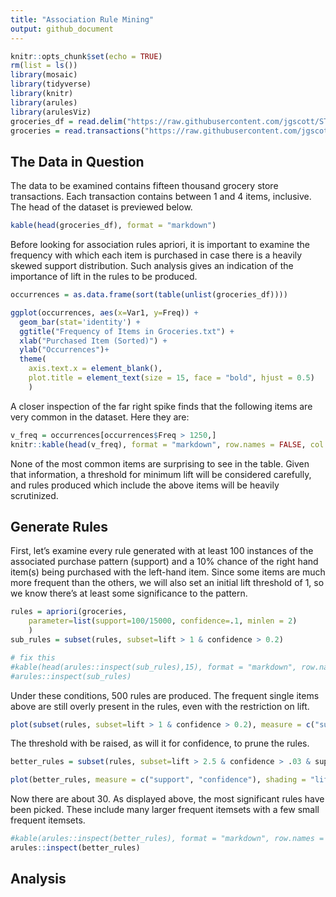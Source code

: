 ```yaml
---
title: "Association Rule Mining"
output: github_document
---
```


```r
knitr::opts_chunk$set(echo = TRUE)
rm(list = ls())
library(mosaic)
library(tidyverse)
library(knitr)
library(arules)
library(arulesViz)
groceries_df = read.delim("https://raw.githubusercontent.com/jgscott/STA380/master/data/groceries.txt", header = FALSE, sep = ",", na.strings = c("",NaN))
groceries = read.transactions("https://raw.githubusercontent.com/jgscott/STA380/master/data/groceries.txt", format = "basket", sep = ",")
```

## The Data in Question

The data to be examined contains fifteen thousand grocery store transactions. Each transaction contains between 1 and 4 items, inclusive. The head of the dataset is previewed below.

```r
kable(head(groceries_df), format = "markdown")
```

Before looking for association rules apriori, it is important to examine the frequency with which each item is purchased in case there is a heavily skewed support distribution. Such analysis gives an indication of the importance of lift in the rules to be produced.

```r
occurrences = as.data.frame(sort(table(unlist(groceries_df))))

ggplot(occurrences, aes(x=Var1, y=Freq)) +
  geom_bar(stat='identity') +
  ggtitle("Frequency of Items in Groceries.txt") +
  xlab("Purchased Item (Sorted)") +
  ylab("Occurrences")+
  theme(
    axis.text.x = element_blank(),
    plot.title = element_text(size = 15, face = "bold", hjust = 0.5)
    )
```

A closer inspection of the far right spike finds that the following items are very common in the dataset. Here they are:

```r
v_freq = occurrences[occurrences$Freq > 1250,]
knitr::kable(head(v_freq), format = "markdown", row.names = FALSE, col.names = c("Item","Occurrences"))
```

None of the most common items are surprising to see in the table. Given that information, a threshold for minimum lift will be considered carefully, and rules produced which include the above items will be heavily scrutinized.

## Generate Rules

First, let's examine every rule generated with at least 100 instances of the associated purchase pattern (support) and a 10% chance of the right hand item(s) being purchased with the left-hand item. Since some items are much more frequent than the others, we will also set an initial lift threshold of 1, so we know there's at least some significance to the pattern.

```r
rules = apriori(groceries, 
	parameter=list(support=100/15000, confidence=.1, minlen = 2)
	)
sub_rules = subset(rules, subset=lift > 1 & confidence > 0.2)
```

```r
# fix this
#kable(head(arules::inspect(sub_rules),15), format = "markdown", row.names = FALSE)
#arules::inspect(sub_rules)
```

Under these conditions, 500 rules are produced. The frequent single items above are still overly present in the rules, even with the restriction on lift.

```r
plot(subset(rules, subset=lift > 1 & confidence > 0.2), measure = c("support", "confidence"), shading = "lift", jitter = 0)
```

The threshold with be raised, as will it for confidence, to prune the rules.

```r
better_rules = subset(rules, subset=lift > 2.5 & confidence > .03 & support > 1.5/150)

plot(better_rules, measure = c("support", "confidence"), shading = "lift")
```

Now there are about 30. As displayed above, the most significant rules have been picked. These include many larger frequent itemsets with a few small frequent itemsets.

```r
#kable(arules::inspect(better_rules), format = "markdown", row.names = FALSE)
arules::inspect(better_rules)
```

## Analysis

